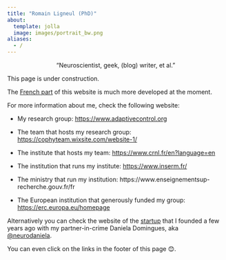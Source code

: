 ```yaml
---
title: "Romain Ligneul (PhD)"
about:
  template: jolla
  image: images/portrait_bw.png
aliases:
  - /
---
```


::: {#centered .h4 style="text-align: center"}
"Neuroscientist, geek, (blog) writer, et al."
:::

::: callout-warning
This page is under construction.

The [French part](./en/fr) of this website is much more developed at the moment.
:::

For more information about me, check the following website:

-   My research group: <https://www.adaptivecontrol.org>

-   The team that hosts my research group: <https://cophyteam.wixsite.com/website-1/>

-   The institute that hosts my team: <https://www.crnl.fr/en?language=en>

-   The institution that runs my institute: <https://www.inserm.fr/>

-   The ministry that run my institution: https://www.enseignementsup-recherche.gouv.fr/fr

-   The European institution that generously funded my group: <https://erc.europa.eu/homepage>

Alternatively you can check the website of the [startup](https://robustcircuit.eu/) that I founded a few years ago with my partner-in-crime Daniela Domingues, aka [\@neurodaniela](https://x.com/neurodaniela).

You can even click on the links in the footer of this page 😊.
